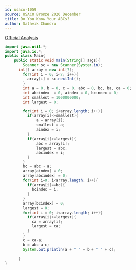 ```yaml
---
id: usaco-1059
source: USACO Bronze 2020 December
title: Do You Know Your ABCs?
author: Sathvik Chundru
---
```


[Official Analysis](http://www.usaco.org/current/data/sol_prob1_bronze_dec20.html)

<LanguageSection>
  
<JavaSection>

```java
import java.util.*;
import java.io.*;
public class Main{
	public static void main(String[] args){
		Scanner sc = new Scanner(System.in);
	  int[] array = new int[7];
		for(int i = 0; i<7; i++){
		  array[i] = sc.nextInt();  
		}
		int a = 0, b = 0, c = 0, abc = 0, bc, ba, ca = 0;
		int abcindex  = 0, aindex = 0, bcindex = 0;
		int smallest = 1000000000;
		int largest = 0;
 
		for(int i = 0; i<array.length; i++){
		  if(array[i]<=smallest){
			  a = array[i];
			  smallest = a;
			  aindex = i;
		  }
		  if(array[i]>=largest){
			  abc = array[i];
			  largest = abc;
			  abcindex = i;
		  }
		}
		bc = abc - a;
		array[aindex] = 0;
		array[abcindex] = 0;
		for(int i=0; i<array.length; i++){
		  if(array[i]==bc){
			bcindex = i;
		  }
		}
		array[bcindex] = 0;
		largest = 0;
		for(int i = 0; i<array.length; i++){
		  if(array[i]>=largest){
			ca = array[i];
			largest = ca;  
		  } 
		}
		c = ca-a;
		b = abc-a-c;
		System.out.println(a + " " + b + " " + c);
 
	  } 
}
```

</JavaSection>

</LanguageSection>
